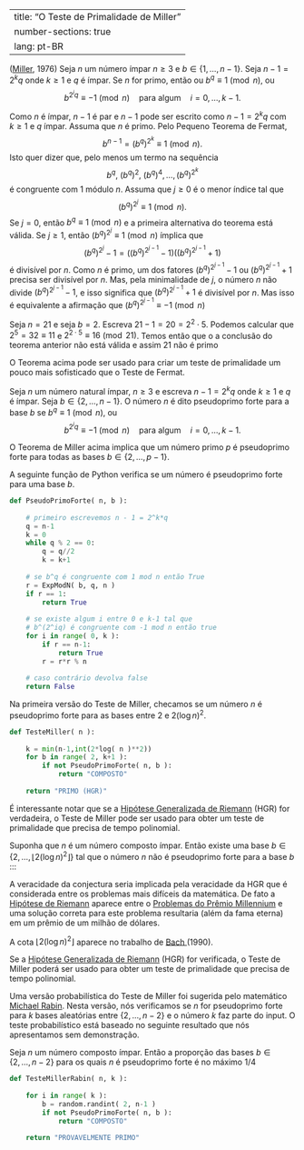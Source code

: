 

---
title: "O Teste de Primalidade de Miller"
number-sections: true
lang: pt-BR
---


:::{#thm-}
(<a href="https://en.wikipedia.org/wiki/Gary_Miller_(computer_scientist)">Miller</a>, 1976)
Seja $n$ um número ímpar $n\geq 3$ e $b\in\{1,\ldots,n-1\}$. Seja $n-1=2^kq$ onde $k\geq 1$ e $q$ é ímpar. Se $n$ for primo, então ou $b^q\equiv 1\pmod n$, ou
$$
b^{2^iq}\equiv -1\pmod n\quad\mbox{para algum} \quad i=0,\ldots,k-1.
$$
:::


:::{.proof}
Como $n$ é ímpar, $n-1$ é par e $n-1$ pode ser escrito como $n-1=2^kq$ com $k\geq 1$ e $q$ ímpar. Assuma que $n$ é primo. Pelo Pequeno Teorema de Fermat,
$$
b^{n-1}=(b^{q})^{2^k}\equiv 1\pmod n.
$$
Isto quer dizer que, pelo menos um termo na sequência
$$
b^q,\ (b^q)^2,\ (b^q)^4,\ldots,(b^q)^{2^k}
$$
é congruente com $1$ módulo $n$. Assuma que $j\geq 0$ é o menor índice tal que
$$
(b^q)^{2^j}\equiv 1\pmod n.
$$
Se $j=0$, então $b^q\equiv 1\pmod n$ e a primeira alternativa do teorema está válida. Se $j\geq 1$, então $(b^q)^{2^j}\equiv 1\pmod n$ ímplica que
$$
(b^q)^{2^j}-1=((b^q)^{2^{j-1}}-1)((b^q)^{2^{j-1}}+1)
$$
é divisível por $n$. Como $n$ é primo, um dos fatores $(b^q)^{2^{j-1}}-1$ ou $(b^q)^{2^{j-1}}+1$ precisa ser divisível por $n$. Mas, pela minimalidade de $j$, o número $n$ não divide $(b^q)^{2^{j-1}}-1$, e isso significa que $(b^q)^{2^{j-1}}+1$ é divisível por $n$. Mas isso é equivalente a afirmação que $(b^q)^{2^{j-1}}\equiv -1\pmod n$
:::


:::{#exm-}
Seja $n=21$ e seja $b=2$. Escreva $21-1=20=2^2\cdot 5$. Podemos calcular que $2^5=32\equiv 11$ e $2^{2\cdot 5}\equiv 16\pmod{21}$. Temos então que o a conclusão do teorema anterior não está válida e assim $21$ não é primo
:::

O Teorema acima pode ser usado para criar um teste de primalidade um pouco mais sofisticado que o Teste de Fermat.

:::{#def-}
Seja $n$ um número natural ímpar, $n\geq 3$ e escreva $n-1=2^kq$ onde $k\geq 1$ e $q$ é ímpar. Seja $b\in\{2,\ldots,n-1\}$. O número $n$ é dito pseudoprimo forte para a base $b$ se $b^q\equiv 1\pmod n$, ou
$$
b^{2^iq}\equiv -1\pmod n\quad\mbox{para algum} \quad i=0,\ldots,k-1.
$$
:::

O Teorema de Miller acima implica que um número primo $p$ é pseudoprimo forte para todas as bases $b\in\{2,\ldots,p-1\}$.

A seguinte função de Python verifica se um número é pseudoprimo forte para uma base $b$.
```python
def PseudoPrimoForte( n, b ):
    
    # primeiro escrevemos n - 1 = 2^k*q
    q = n-1
    k = 0
    while q % 2 == 0:
        q = q//2
        k = k+1
    
    # se b^q é congruente com 1 mod n então True
    r = ExpModN( b, q, n )
    if r == 1:
        return True
    
    # se existe algum i entre 0 e k-1 tal que 
    # b^(2^iq) é congruente com -1 mod n então true
    for i in range( 0, k ):
        if r == n-1:
            return True
        r = r*r % n
    
    # caso contrário devolva false
    return False      
```

Na primeira versão do Teste de Miller, checamos se um número $n$ é pseudoprimo forte para as bases entre $2$ e $2(\log n)^2$.
```python
def TesteMiller( n ):
        
    k = min(n-1,int(2*log( n )**2))
    for b in range( 2, k+1 ):
        if not PseudoPrimoForte( n, b ):
            return "COMPOSTO"
        
    return "PRIMO (HGR)"
```

É interessante notar que se a <a href="https://pt.wikipedia.org/wiki/Hip%C3%B3tese_generalizada_de_Riemann">Hipótese Generalizada de Riemann</a> (HGR) for verdadeira, o Teste de Miller pode ser usado para obter um teste de primalidade que precisa de tempo polinomial.
<div class="conjecture">
Suponha que $n$ é um número composto ímpar. Então existe uma base $b\in\{2,\ldots,\lfloor 2(\log n)^2\rfloor\}$ tal que o número $n$ não é pseudoprimo forte para a base $b$
:::

A veracidade da conjectura seria implicada pela veracidade da HGR que é considerada entre os problemas mais difíceis da matemática. De fato a <a href="https://pt.wikipedia.org/wiki/Hip%C3%B3tese_de_Riemann">Hipótese de Riemann</a> aparece entre o <a href="https://pt.wikipedia.org/wiki/Problemas_do_Pr%C3%A9mio_Millennium">Problemas do Prêmio Millennium</a> e uma solução correta para este problema resultaria (além da fama eterna) em um prêmio de um milhão de dólares.

A cota $\lfloor 2(\log n)^2\rfloor$ aparece no trabalho de <a href="https://en.wikipedia.org/wiki/Eric_Bach">Bach </a>(1990).

Se a <a href="https://pt.wikipedia.org/wiki/Hip%C3%B3tese_generalizada_de_Riemann">Hipótese Generalizada de Riemann</a> (HGR) for verificada, o Teste de Miller poderá ser usado para obter um teste de primalidade que precisa de tempo polinomial.

Uma versão probabilística do Teste de Miller foi sugerida pelo matemático <a href="https://en.wikipedia.org/wiki/Michael_O._Rabin">Michael Rabin</a>. Nesta versão, nós verificamos se $n$ for pseudoprimo forte para $k$ bases aleatórias entre $\{2,\ldots,n-2\}$ e o número $k$ faz parte do input. O teste probabilístico está baseado no seguinte resultado que nós apresentamos sem demonstração.

:::{#thm-}
Seja $n$ um número composto ímpar. Então a proporção das bases $b\in\{2,\ldots,n-2\}$ para os quais $n$ é pseudoprimo forte é no máximo $1/4$
:::

```python
def TesteMillerRabin( n, k ):
        
    for i in range( k ):
        b = random.randint( 2, n-1 )
        if not PseudoPrimoForte( n, b ):
            return "COMPOSTO"
        
    return "PROVAVELMENTE PRIMO"
```

